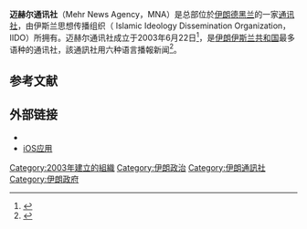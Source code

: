 {{Infobox website
|name             = 迈赫尔通讯社
|logo             = [[File:Mehrnews_Logo.svg|200px]]
|type             = 
|industry         = 新聞通訊社
|founded          = {{start date and age|2003|6|22|df=yes}}
|country          = 伊朗
|language         = 阿拉伯語、英語、[[波斯语|波斯语]]、{{link-en|庫爾德語|Kurdish}}、{{link-en|土耳其語|Turkish}}、[[乌尔都语|乌尔都语]]
|owner            = Islamic Ideology Dissemination Organization (IIDO)
|area_served      = 全球
|CEO              = 
|headquarters     = 德黑蘭
|website          = [http://www.mehrnews.com/ Mehr News Agency] <br> [http://en.mehrnews.com Mehr News Agency English Edition]
}}'''迈赫尔通讯社'''（Mehr News Agency，MNA）是总部位於[[伊朗|伊朗]][[德黑兰|德黑兰]]的一家[[通讯社|通讯社]]，由伊斯兰思想传播组织（ Islamic Ideology Dissemination Organization，IIDO）所拥有。迈赫尔通讯社成立于2003年6月22日<ref>{{Cite web|title=Media Environment Guide: Iran|url=http://www.combatfilms.com/mediaoperations/Media%20Environment%20Guide%20Iran.pdf|accessdate=7 September 2014|date=30 July 2009|publisher=BBC Monitoring|archiveurl=https://web.archive.org/web/20140801201438/http://www.combatfilms.com/mediaoperations/Media%20Environment%20Guide%20Iran.pdf|archivedate=1 August 2014}}</ref>，是[[伊朗伊斯兰共和国|伊朗伊斯兰共和国]]最多语种的通讯社，該通訊社用六种语言播報新闻<ref>{{Cite web|title=Tehran Times new managing director introduced|url=http://www.tehrantimes.com/news/440470/Tehran-Times-new-managing-director-introduced|date=September 24, 2019|work=Tehran Times|access-date=2021-02-02|archive-date=2020-08-08|archive-url=https://web.archive.org/web/20200808015620/https://www.tehrantimes.com/news/440470/Tehran-Times-new-managing-director-introduced|dead-url=no}}</ref>。

== 参考文献 ==
{{Reflist}}

== 外部链接 ==
{{commonscatinline}}

* {{Official website|http://en.mehrnews.com/}}
* [https://itunes.apple.com/us/app/mehrnews/id1135852490 iOS应用] {{Wayback|url=https://itunes.apple.com/us/app/mehrnews/id1135852490 |date=20170204195754 }}

[[Category:2003年建立的組織|Category:2003年建立的組織]]
[[Category:伊朗政治|Category:伊朗政治]]
[[Category:伊朗通訊社|Category:伊朗通訊社]]
[[Category:伊朗政府|Category:伊朗政府]]